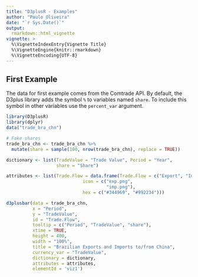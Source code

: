 ```yaml
---
title: "D3plusR - Examples"
author: "Paulo Oliveira"
date: "`r Sys.Date()`"
output: 
  rmarkdown::html_vignette
vignette: >
  %\VignetteIndexEntry{Vignette Title}
  %\VignetteEngine{knitr::rmarkdown}
  %\VignetteEncoding{UTF-8}
---
```


<script src="https://ajax.googleapis.com/ajax/libs/jquery/3.1.1/jquery.min.js"></script>

## First Example

The data for first example comes from the Comtrade API. By default, the D3plus library adds the symbol `%` to variables named `share`. To include this symbol in other variables use the `percent_var` argument.

```r
library(D3plusR)
library(dplyr)
data("trade_bra_chn")

# Fake shares
trade_bra_chn <- trade_bra_chn %>% 
  mutate(share = sample(100, nrow(trade_bra_chn), replace = TRUE))

dictionary <- list(TradeValue = "Trade Value", Period = "Year",
                   share = "Share")

attributes <- list(Trade.Flow = data.frame(Trade.Flow = c("Export", "Import"),
                             icon = c("exp.png",
                                      "imp.png"),
                             hex = c("#344969", "#992234")))

d3plusbar(data = trade_bra_chn,
          x = "Period",
          y = "TradeValue",
          id = "Trade.Flow",
          tooltip = c("Period", "TradeValue", "share"),
          xtime = TRUE,
          height = 400,
          width = "100%",
          title = "Brazilian Exports and Imports to/from China",
          currency_var = "TradeValue",
          dictionary = dictionary,
          attributes = attributes,
          elementId = 'viz1')
```

